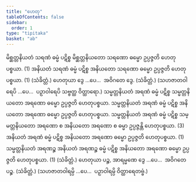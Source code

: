 ```yaml
---
title: "ဟေတု"
tableOfContents: false
sidebar:
  order: 1
type: "tipitaka"
basket: "ab"
---
```



<DynamicBreadcrumb />

<Division number="51">

<Paragraph number="1856">
မိစ္ဆတ္တနိယတံ သရဏံ ဓမ္မံ ပဋိစ္စ မိစ္ဆတ္တနိယတော သရဏော ဓမ္မော ဥပ္ပဇ္ဇတိ ဟေတုပစ္စယာ. (1)
</Paragraph>

<Paragraph number="1857">
အနိယတံ သရဏံ ဓမ္မံ ပဋိစ္စ အနိယတော သရဏော ဓမ္မော ဥပ္ပဇ္ဇတိ ဟေတုပစ္စယာ. (1) (သံခိတ္တံ.)
</Paragraph>

<Paragraph number="1858">
ဟေတုယာ ဒွေ …ပေ…  အဝိဂတေ ဒွေ. (သံခိတ္တံ.)
</Paragraph>

<Paragraph number="1859">
(သဟဇာတဝါရေပိ …ပေ…  ပဉှာဝါရေပိ သဗ္ဗတ္ထ ဝိတ္ထာရော.)
</Paragraph>

</Division>
<Division number="52">

<Paragraph number="1860">
သမ္မတ္တနိယတံ အရဏံ ဓမ္မံ ပဋိစ္စ သမ္မတ္တနိယတော အရဏော ဓမ္မော ဥပ္ပဇ္ဇတိ ဟေတုပစ္စယာ. သမ္မတ္တနိယတံ အရဏံ ဓမ္မံ ပဋိစ္စ အနိယတော အရဏော ဓမ္မော ဥပ္ပဇ္ဇတိ ဟေတုပစ္စယာ. သမ္မတ္တနိယတံ အရဏံ ဓမ္မံ ပဋိစ္စ သမ္မတ္တနိယတော အရဏော စ အနိယတော အရဏော စ ဓမ္မာ ဥပ္ပဇ္ဇန္တိ ဟေတုပစ္စယာ. (3)
</Paragraph>

<Paragraph number="1861">
အနိယတံ အရဏံ ဓမ္မံ ပဋိစ္စ အနိယတော အရဏော ဓမ္မော ဥပ္ပဇ္ဇတိ ဟေတုပစ္စယာ. (1)
</Paragraph>

<Paragraph number="1862">
သမ္မတ္တနိယတံ အရဏဉ္စ အနိယတံ အရဏဉ္စ ဓမ္မံ ပဋိစ္စ အနိယတော အရဏော ဓမ္မော ဥပ္ပဇ္ဇတိ ဟေတုပစ္စယာ. (1) (သံခိတ္တံ.)
</Paragraph>

<Paragraph number="1863">
ဟေတုယာ ပဉ္စ, အာရမ္မဏေ ဒွေ …ပေ…  အဝိဂတေ ပဉ္စ. (သံခိတ္တံ.) (သဟဇာတဝါရမ္ပိ …ပေ…  ပဉှာဝါရမ္ပိ ဝိတ္ထာရေတဗ္ဗံ.)
</Paragraph>
</Division>